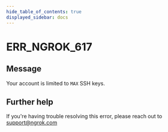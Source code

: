 ```yaml
---
hide_table_of_contents: true
displayed_sidebar: docs
---
```



# ERR_NGROK_617

## Message

Your account is limited to `MAX` SSH keys.

<ErrorDetails error="err_ngrok_617" />

## Further help

If you're having trouble resolving this error, please reach out to [support@ngrok.com](mailto:support@ngrok.com?subject=Help%20with%20ERR_NGROK_617)
